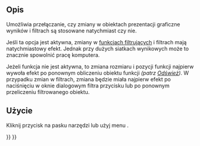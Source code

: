 <languages/>

{{Docnav/pl
|[[FEM_ResultShow/pl|Pokaż wyniki]]
|[[FEM_PostPipelineFromResult/pl|Prezentacja graficzna wyników]]
|[[FEM_Workbench/pl|środowisko pracy MES]]
|IconL=FEM_ResultShow.svg
|IconR=FEM_PostPipelineFromResult.svg
|IconC=Workbench_FEM.svg
}}

{{GuiCommand/pl
|Name=FEM PostApplyChanges
|Name/pl=Zastosuj zmiany
|MenuLocation=Wyniki → Zastosuj zmiany
|Workbenches=[[FEM_Workbench/pl|MES]]
|SeeAlso=[[Std_Refresh/pl|Odśwież]], [[FEM_PostCreateFunctions/pl|Komponent funkcje]]
}}

<span id="Description"></span>
==Opis==

Umożliwia przełączanie, czy zmiany w obiektach prezentacji graficzne wyników i filtrach są stosowane natychmiast czy nie.

Jeśli ta opcja jest aktywna, zmiany w [[FEM_PostCreateFunctions/pl|funkcjach filtrujących]] i filtrach mają natychmiastowy efekt. Jednak przy dużych siatkach wynikowych może to znacznie spowolnić pracę komputera.

Jeżeli funkcja nie jest aktywna, to zmiana rozmiaru i pozycji funkcji najpierw wywoła efekt po ponownym obliczeniu obiektu funkcji ''(patrz [[Std_Refresh/pl|Odśwież]])''. W przypadku zmian w filtrach, zmiana będzie miała najpierw efekt po naciśnięciu w oknie dialogowym filtra przycisku {{Button|Zastosuj}} lub po ponownym przeliczeniu filtrowanego obiektu.

<span id="Usage"></span>
==Użycie==

Kliknij przycisk na pasku narzędzi {{Button|[[Image:FEM_PostApplyChanges.svg|16px]] '''Zastosuj zmiany'''}} lub użyj menu {{MenuCommand|Wyniki → [[Image:FEM_PostApplyChanges.svg|16px]] Zastosuj zmiany}}.


{{Docnav/pl
|[[FEM_ResultShow/pl|Pokaż wyniki]]
|[[FEM_PostPipelineFromResult/pl|Prezentacja graficzna wyników]]
|[[FEM_Workbench/pl|środowisko pracy MES]]
|IconL=FEM_ResultShow.svg
|IconR=FEM_PostPipelineFromResult.svg
|IconC=Workbench_FEM.svg
}}

{{FEM Tools navi{{#translation:}}}}
{{Userdocnavi{{#translation:}}}}